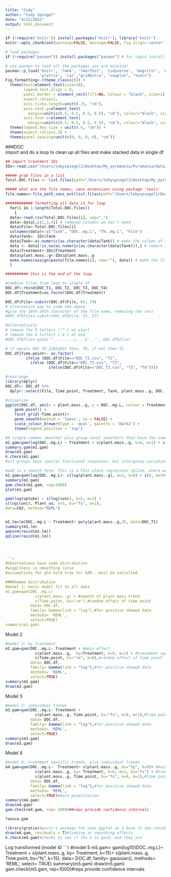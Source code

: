```yaml
---
title: "Cody"
author: "Cody Spiegel"
date: "4/22/2022"
output: html_document
---
```


```r
if (!require('knitr')) install.packages('knitr'); library('knitr')
knitr::opts_chunk$set(warning=FALSE, message=FALSE, fig.align='center')

# load packages
if (!require("pacman")) install.packages("pacman") # for rapid install if not in library

# use pacman to load all the packages you are missing!
pacman::p_load('knitr', 'lme4', 'lmerTest', 'tidyverse', 'magrittr', 'effects', 'plyr', 'dplyr', 
               'plotrix', 'car',"gridExtra", "cowplot", "tools")
Fig.formatting<-(theme_classic()) +
  theme(text=element_text(size=10),
        legend.text.align = 0,
        panel.border = element_rect(fill=NA, colour = "black", size=1),
        aspect.ratio=1, 
        axis.ticks.length=unit(0.25, "cm"),
        axis.text.y=element_text(
          margin=unit(c(0.5, 0.5, 0.5, 0.5), "cm"), colour="black", size=10), 
        axis.text.x=element_text(
          margin=unit(c(0.5, 0.5, 0.5, 0.5), "cm"), colour="black", size=8)) +
  theme(legend.key.size = unit(0.4, "cm")) +
  theme(aspect.ratio=1.3) +
  theme(panel.spacing=unit(c(0, 0, 0, 0), "cm"))


```

###DOC  
import and do a loop to clean up all files and make stacked data in single df
```r
## import treatment IDs
IDs<-read.csv("/Users/tobyspiegel2/Desktop/My_pyromania/Pyromania/data/treatment.IDs.csv")

##### grab files in a list
Total.DOC.files <- list.files(path="/Users/tobyspiegel2/Desktop/My_pyromania/Pyromania/data/DOC.TN", pattern = "csv$", full.names = T)

##### what are the file names, sans extensions using package 'tools'
file.names<-file_path_sans_ext(list.files(path="/Users/tobyspiegel2/Desktop/My_pyromania/Pyromania/data/DOC.TN", pattern = "csv$", full.names = F))

############ formatting all data in for loop
  for(i in 1:length(Total.DOC.files))
    {
  data<-read.csv(Total.DOC.files[i], sep=",")
  data<-data[,c(1,3,4)] # removed columns we don't need
  data$File<-Total.DOC.files[i]
  colnames(data)<-c("Tank", "DOC..mg.L", "TN..mg.L", "File")
  data$Tank<- IDs$Tank
  data$Tank<-as.numeric(as.character(data$Tank)) # make the column of samples all numeric
  data <- data[!is.na(as.numeric(as.character(data$Tank))),] # remove all rows that aren't numeric/tanks
  data$Treatment<-IDs$Treatment
  data$plant.mass..g<-IDs$plant.mass..g
  make.names(assign(paste(file.names[i], sep=""), data)) # make the file name the name of new df for loop df
  }

########## this is the end of the loop

#Combine files from loop to single df
DOC.df<-rbind(DOC_T1, DOC_T2, DOC_T3, DOC_T4)
DOC.df$Treatment=as.factor(DOC.df$Treatment)

DOC.df$File<-substr(DOC.df$File, 64, 74) 
# alternative way to code the above
#give the 10th-24th character of the file name, removing the rest
#DOC.df$File<-substr(DOC.df$File, 13, 27) 

#alternatively
# remove the 9 letters ('^.) at start 
# remove the 4 letters (.$') at end
#DOC.df$File<-gsub('^.........|....$', '', DOC.df$File) 

# if equals DOC_T0_11052021 then, T0, if not then T1
DOC.df$Time.point<- as.factor(
         ifelse (DOC.df$File=="DOC_T1.csv", "T1",
           ifelse (DOC.df$File=="DOC_T2.csv", "T2", 
                   ifelse(DOC.df$File=="DOC_T3.csv", "T3", "T4"))))

#rearrange
library(dplyr)
DOC.df<- DOC.df %>% 
  dplyr::select(File, Time.point, Treatment, Tank, plant.mass..g, DOC..mg.L, TN..mg.L) 

#visualize
ggplot(DOC.df, aes(x = plant.mass..g, y = DOC..mg.L, colour = Treatment)) +
    geom_point() +
    facet_grid(~Time.point)+
    geom_smooth(method = 'loess', se = FALSE) +
    scale_colour_brewer(type = 'qual', palette = 'Dark2') +
    theme(legend.position = 'top')


```


```r
#A single common smoother plus group-level smoothers that have the same wiggliness (model GS)
m1.gam=gam(log(DOC..mg.L) ~ Treatment + s(plant.mass..g, k=8, m=1) + s(plant.mass..g, factor(Time.point), k=8, bs="fs", m=1), data=DOC.df, method="REML")
summary.gam(m1.gam)
draw(m1.gam)
k.check(m1.gam)
#all groups have similar functional responses, but intergroup variation in responses is allowed. This approach works by allowing each grouping level to have its own functional response, but penalizing functions that are too far from the average.

```

```r
#add in a smooth term. This is a thin plate regression spline, where we are smoothing over mass
m1.gam=gam(log(DOC..mg.L)~ s(log(plant.mass..g), m=2, k=8) + s(), method="REML", family= gaussian(link="log"), data = DOC_T1)
summary(m1.gam)
gam.check(m1.gam, rep=1000)
plot(m1.gam)

gam(log(uptake) ∼ s(log(conc), k=5, m=2) +
s(log(conc), Plant_uo, k=5, bs="fs", m=2),
data=CO2, method="REML")


m1.lm=lm(DOC..mg.L ~ Treatment+ poly(plant.mass..g,3), data=DOC_T1)
summary(m1.lm)
qqnorm(resid(m1.lm))
qqline(resid(m1.lm))




```r
#observations have some distribution
#wiggliness is smoothing curve
#assumptions for glm hold true for GAM...must be satisfied 

####Gamma distribution
#model 1: basic model fit to all data
m1.gam=gam(DOC..mg.L~  
             s(plant.mass..g) + #smooth of plant mass trend
             s(Time.point, bs="re"),#random effect of time point
           data= DOC.df,
           family= Gamma(link = "log"),#for positive skewed data
           methods= 'REML',
           select=TRUE)
summary(m1.gam)

```


Model 2
```r
#model 2: by treatment
m2.gam=gam(DOC..mg.L~ Treatment + #main effect
             s(plant.mass..g,  by=Treatment, k=8, m=1) + #treatment specific trends
             s(Time.point, bs="re", k=8),#random effect of time point 
           data= DOC.df,
           family= Gamma(link = "log"),#for positive skewed data
           methods= 'REML',
           select=TRUE)
summary(m2.gam)
draw(m2.gam)
```
Model 3
```r
#model 3: individual trends
m3.gam=gam(DOC..mg.L~ Treatment + 
             s(plant.mass..g, Time.point, bs="fs", k=8, m=1),#time point specific trends
           data= DOC.df,
           family= Gamma(link = "log"),#for positive skewed data
           methods= 'REML',
           select=TRUE)
summary(m3.gam)
draw(m3.gam)
```
Model 4
```r
#model 4: treatment specific trends, plus individual trends
m4.gam=gam(DOC..mg.L~  Treatment+ s(plant.mass..g, bs="tp", k=8)+ #main effect
             s(plant.mass..g, by= Treatment, k=8, m=1, bs="fs") + #treatment specific trends
             s(plant.mass..g, Time.point, bs="fs", k=8, m=1),#time point specific trends as random effect
           data= DOC.df,
           family= Gamma(link = "log"),#for positive skewed data
           methods= 'REML', 
           select=TRUE)#more penalization
summary(m4.gam)
draw(m4.gam)
gam.check(m4.gam, rep= 1000)##reps provide confidence intervals

?anova.gam

library(gratia)#gavin's package the uses ggplot as a base to see residuals
draw(m4.gam, residuals = T)#looking at smoothing effects
k.check(m4.gam)#checks to see if the k is good..and they are
```
Log transformed (model 4)
```r
#model 5 
m5.gam= gam(log10(DOC..mg.L)~ Treatment +
              s(plant.mass..g, by= Treatment, k=15)+ 
               s(plant.mass..g, Time.point, bs="fs", k=15),
           data= DOC.df,
           family= gaussian(),
           methods= 'REML',
           select= TRUE)
summary(m5.gam)
draw(m5.gam)
gam.check(m5.gam, rep=1000)#reps provide confidence intervals
